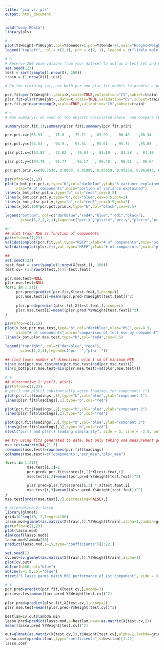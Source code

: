 ```yaml
---
title: "pca vs. pls"
output: html_document
---
```


```r
load("body.RData")
library(pls)

# a
plot(Y$Height~Y$Weight,col=Y$Gender+1,pch=Y$Gender+1,main="Height~Weight|Gender")
legend("topleft", col = c(2,1), pch = c(2, 1), legend = c("likely male","likely female"))

# b
# Reserve 200 observations from your dataset to act as a test set and use the remaining 307 as a training set. 
set.seed(123)
test = sort(sample(1:nrow(X), 200))
train = (1:nrow(X))[-test]

# On the training set, use both pcr and plsr fit models to predict a person's weight based on the variables in X. Use the options scale=TRUE and validation=`CV'. Why does it make sense to scale our variables in this case?

pcr.fit=pcr(Y$Weight~.,data=X,scale=TRUE,validation="CV",subset=train)
plsr.fit=plsr(Y$Weight~.,data=X,scale=TRUE,validation="CV",subset=train)
pcr.fit.prin=princomp(X,scale=TRUE,validation="CV",subset=train)

# c
# Run summary() on each of the objects calculated above, and compare the training % variance explained from the pcr output to the plsr output. Do you notice any consistent patterns (in comparing the two)? Is that pattern surprising? Explain why or why not.

summary(pcr.fit.1);summary(plsr.fit);summary(pcr.fit.prin)

pcr.pct.x=c(63.93   ,  75.0  ,  79.71  ,  83.99 ,   86.40    ,88.34   , 89.94 ,   91.42 ,   92.74, 93.90 ,    94.91  ,   95.83  ,   96.64  ,    97.4   ,  98.03  ,   98.53  ,   98.95, 99.30  ,   99.58  ,   99.82   , 100.00)

pcr.pct.y=c(94.53  ,   94.9 ,   95.61   , 95.61   , 95.72    ,95.85  ,  95.88  ,  95.99  ,  96.00  , 96.02   ,  96.04   ,  96.05    , 96.13   ,   96.2  ,   96.26   ,  96.42   ,  96.59,   96.65  ,   96.65   ,  96.65  ,   96.65)

plsr.pct.x=c(63.92  ,  72.82  ,  79.04  ,  81.19  ,  82.58  ,  84.10   , 85.60  ,  88.69  ,  90.74 ,91.51    , 92.45    , 93.36   ,  94.34 ,    95.12     ,95.95  ,   96.77   ,  97.59, 98.13   ,  98.79  ,   99.44  ,  100.00)

plsr.pct.y=c(94.78  ,  95.77   , 96.17   , 96.48  ,  96.61  ,  96.64   , 96.64  ,  96.65,    96.65, 96.65,     96.65 ,    96.65 ,    96.65   ,  96.65   ,  96.65   ,  96.65   ,  96.65, 96.65   ,  96.65  ,   96.65   ,  96.65)

pcr.pct.prin.x=c(0.7530, 0.8803, 0.91899, 0.93859, 0.95239, 0.961843, 0.970273, 0.976086, 0.980916, 0.985128, 0.988343, 0.990659, 0.992833, 0.994545, 0.996057, 0.997424, 0.998286, 0.9988784, 0.9993680, 0.9997574, 1.0000000000)

par(mfrow=c(1,1))
plot(x_bot,pcr.pct.x,type="b",col="darkblue",ylab="% variance explained",cex=0.5,
     xlab="# of components",main="portion of variance explained")
lines(x_bot,plsr.pct.x,type="b",col="red4",cex=0.5)
lines(x_bot,pcr.pct.y,type="b",col="blue",cex=0.5,pch=2)
lines(x_bot,plsr.pct.y,type="b",col="red1",cex=0.5,pch=2)
lines(x_bot,100*pcr.pct.prin.x,type="b",col="black",cex=0.5)

legend("bottom", col=c("darkblue","red4","blue","red1","black"),
       pch=c(1,2,1,2,1),legend=c("pcr:x","plsr:x","pcr:y","plsr:y","princom:x"))

#d 
## plot train MSE as function of components 
par(mfrow=c(1,2))
validationplot(pcr.fit,val.type="MSEP",xlab="# of components",main="pcr() components")
validationplot(plsr.fit,val.type="MSEP",xlab="# of components",main="plsr()components ")

## 
set.seed(123)
test.feat = sort(sample(1:nrow(X[test,]), 100))
test.cv= (1:nrow(X[test,]))[-test.feat]

pcr.mse.test=NULL
plsr.mse.test=NULL
for(i in 1:21){
     pcr.pred=predict(pcr.fit,X[test.feat,],ncomp=i)
     pcr.mse.test[i]=mean((pcr.pred-Y$Weight[test.feat])^2)
     
     plsr.pred=predict(plsr.fit,X[test.feat,],ncomp=i)
     plsr.mse.test[i]=mean((plsr.pred-Y$Weight[test.feat])^2)
}

par(mfrow=c(1,1))
plot(x_bot,pcr.mse.test,type="b",col="darkblue",ylab="MSE",cex=0.5,
     xlab="# of components",main="comparison of test mse by component")
lines(x_bot,plsr.mse.test,type="b",col="red4",cex=0.5)

legend("topright", col=c("darkblue","red4"),
       pch=c(1,2,3),legend=c("pcr  ","plsr  "))

## find lowes number of dimensions w/in 1 sd of minimum MSE
min(x_bot[pcr.mse.test<min(pcr.mse.test)+sd(pcr.mse.test)])
min(x_bot[plsr.mse.test<min(plsr.mse.test)+sd(plsr.mse.test)])

# e
## alternative 1: pcr(), plsr()
par(mfrow=c(1,3))
# pcr() and plsr() substantially agree loadings for components 1:3
plot(pcr.fit$loadings[,1],type="b",col="blue",ylab="component 1")
lines(plsr.fit$loadings[,1],type="b",col="red")

plot(pcr.fit$loadings[,2],type="b",col="blue",ylab="component 2")
lines(plsr.fit$loadings[,2],type="b",col="red")

plot(pcr.fit$loadings[,3],type="b",col="blue",ylab="comonent 3")
lines(plsr.fit$loadings[,3],type="b",col="red")
mtext("pcr() and plsr() loading similarity", side = 3, line = -2.5, outer = TRUE)

## try using fits generated to date, but only taking one measurement going forward
mse.test=matrix(NA,21,3)
rownames(mse.test)=rownames(pcr.fit$loadings)
colnames(mse.test)=c("components","pcr_mse","plsr_mse")

for(i in 1:21){
          mse.test[i,1]=1
          pcr.pred= pcr.fit$scores[i,1]*X[test.feat,i]
          mse.test[i,2]=mean((pcr.pred-Y$Weight[test.feat])^2)

          plsr.pred=plsr.fit$scores[i,1] * X[test.feat,i]
          mse.test[i,3]=mean((plsr.pred-Y$Weight[test.feat])^2)
}
mse.test[order(mse.test[,2],decreasing=FALSE),]

# alternative 2: lasso
library(glmnet)
grid=10^seq(10,-2,length=100)
lasso.mod=glmnet(as.matrix(X[train,]),Y$Weight[train],alpha=1,lambda=grid)
par(mfrow=c(1,2))
plot(lasso.mod)
dim(coef(lasso.mod))
lasso.mod$lambda[50]
predict(lasso.mod,s=15,type="coefficients")[1:22,]

set.seed(1)
cv.out=cv.glmnet(as.matrix(X[train,]),Y$Weight[train],alpha=1)
plot(cv.out)
abline(h=66,col="blue")
abline(v=1.9,col="blue")
mtext("5 lasso parms match MSE performance of 1st component", side = 3, line = -1.5, outer = TRUE)

# f
pcr.pred=predict(pcr.fit,X[test.cv,],ncomp=3)
pcr.mse.test=mean((pcr.pred-Y$Weight[test.cv])^2)
     
plsr.pred=predict(plsr.fit,X[test.cv,],ncomp=2)
plsr.mse.test=mean((plsr.pred-Y$Weight[test.cv])^2)

bestlam=cv.out$lambda.min
lasso.pred=predict(lasso.mod,s=bestlam,newx=as.matrix(X[test.cv,]))
mean((lasso.pred-Y$Weight[test.cv])^2)

out=glmnet(as.matrix(X[test.cv,]),Y$Weight[test.cv],alpha=1,lambda=grid)
lasso.coef=predict(out,type="coefficients",s=bestlam)[1:22]
lasso.coef

```



